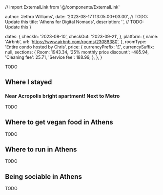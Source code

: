// import ExternalLink from '@/components/ExternalLink'

  author: 'Jethro Williams',
  date: '2023-08-17T13:05:00+03:00', // TODO: Update this
  title: 'Athens for Digital Nomads',
  description: '', // TODO: Update this
}

  dates: {
    checkIn: '2023-08-10',
    checkOut: '2023-09-21',
  },
  platform: {
    name: 'Airbnb',
    url: 'https://www.airbnb.com/rooms/23088380',
  },
  roomType: 'Entire condo hosted by Chris',
  price: {
    currencyPrefix: '£',
    currencySuffix: null,
    sections: {
      Room: 1943.34,
      '25% monthly price discount': -485.94,
      'Cleaning fee': 25.71,
      'Service fee': 188.99,
    },
  },
}


TODO

## Where I stayed

### Near Acropolis bright apartment! Next to Metro

<AccommodationAddress name='Eggeli 68' url='https://goo.gl/maps/nCAzLD6TbGTsS9v88' />

<AccommodationTable details={apartmentDetails} />

TODO

## Where to get vegan food in Athens

TODO

## Where to run in Athens

TODO

## Being sociable in Athens

TODO
